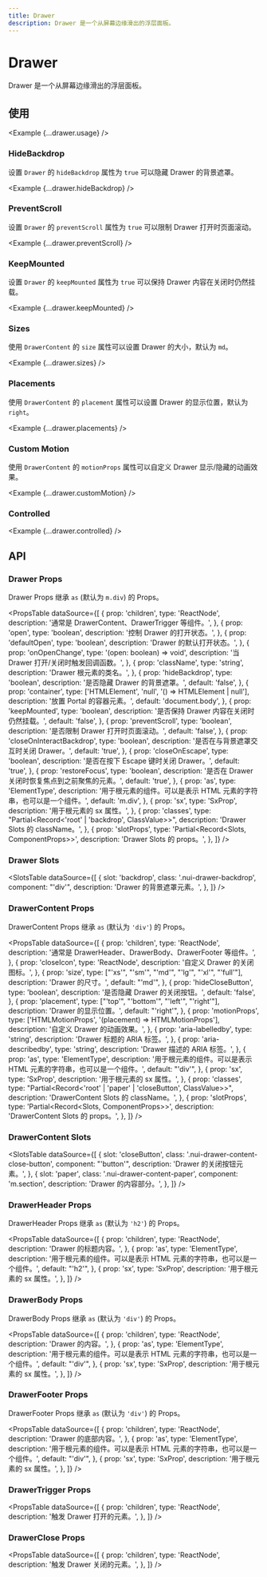 ```yaml
---
title: Drawer
description: Drawer 是一个从屏幕边缘滑出的浮层面板。
---
```



# Drawer

Drawer 是一个从屏幕边缘滑出的浮层面板。

<ComponentLinks component='drawer' />

## 使用

<Example {...drawer.usage} />

### HideBackdrop

设置 `Drawer` 的 `hideBackdrop` 属性为 `true` 可以隐藏 Drawer 的背景遮罩。

<Example {...drawer.hideBackdrop} />

### PreventScroll

设置 `Drawer` 的 `preventScroll` 属性为 `true` 可以限制 Drawer 打开时页面滚动。

<Example {...drawer.preventScroll} />

### KeepMounted

设置 `Drawer` 的 `keepMounted` 属性为 `true` 可以保持 Drawer 内容在关闭时仍然挂载。

<Example {...drawer.keepMounted} />

### Sizes

使用 `DrawerContent` 的 `size` 属性可以设置 Drawer 的大小，默认为 `md`。

<Example {...drawer.sizes} />

### Placements

使用 `DrawerContent` 的 `placement` 属性可以设置 Drawer 的显示位置，默认为 `right`。

<Example {...drawer.placements} />

### Custom Motion

使用 `DrawerContent` 的 `motionProps` 属性可以自定义 Drawer 显示/隐藏的动画效果。

<Example {...drawer.customMotion} />

### Controlled

<Example {...drawer.controlled} />

## API

### Drawer Props

Drawer Props 继承 `as` (默认为 `m.div`) 的 Props。

<PropsTable
  dataSource={[
    {
      prop: 'children',
      type: 'ReactNode',
      description: '通常是 DrawerContent、DrawerTrigger 等组件。',
    },
    {
      prop: 'open',
      type: 'boolean',
      description: '控制 Drawer 的打开状态。',
    },
    {
      prop: 'defaultOpen',
      type: 'boolean',
      description: 'Drawer 的默认打开状态。',
    },
    {
      prop: 'onOpenChange',
      type: '(open: boolean) => void',
      description: '当 Drawer 打开/关闭时触发回调函数。',
    },
    {
      prop: 'className',
      type: 'string',
      description: 'Drawer 根元素的类名。',
    },
    {
      prop: 'hideBackdrop',
      type: 'boolean',
      description: '是否隐藏 Drawer 的背景遮罩。',
      default: 'false',
    },
    {
      prop: 'container',
      type: ['HTMLElement', 'null', '() => HTMLElement | null'],
      description: '放置 Portal 的容器元素。',
      default: 'document.body',
    },
    {
      prop: 'keepMounted',
      type: 'boolean',
      description: '是否保持 Drawer 内容在关闭时仍然挂载。',
      default: 'false',
    },
    {
      prop: 'preventScroll',
      type: 'boolean',
      description: '是否限制 Drawer 打开时页面滚动。',
      default: 'false',
    },
    {
      prop: 'closeOnInteractBackdrop',
      type: 'boolean',
      description: '是否在与背景遮罩交互时关闭 Drawer。',
      default: 'true',
    },
    {
      prop: 'closeOnEscape',
      type: 'boolean',
      description: '是否在按下 Escape 键时关闭 Drawer。',
      default: 'true',
    },
    {
      prop: 'restoreFocus',
      type: 'boolean',
      description: '是否在 Drawer 关闭时恢复焦点到之前聚焦的元素。',
      default: 'true',
    },
    {
      prop: 'as',
      type: 'ElementType',
      description:
        '用于根元素的组件。可以是表示 HTML 元素的字符串，也可以是一个组件。',
      default: 'm.div',
    },
    {
      prop: 'sx',
      type: 'SxProp<DrawerOwnerState>',
      description: '用于根元素的 sx 属性。',
    },
    {
      prop: 'classes',
      type: "Partial<Record<'root' | 'backdrop', ClassValue>>",
      description: 'Drawer Slots 的 className。',
    },
    {
      prop: 'slotProps',
      type: 'Partial<Record<Slots, ComponentProps>>',
      description: 'Drawer Slots 的 props。',
    },
  ]}
/>

### Drawer Slots

<SlotsTable
  dataSource={[
    {
      slot: 'backdrop',
      class: '.nui-drawer-backdrop',
      component: "'div'",
      description: 'Drawer 的背景遮罩元素。',
    },
  ]}
/>

### DrawerContent Props

DrawerContent Props 继承 `as` (默认为 `'div'`) 的 Props。

<PropsTable
  dataSource={[
    {
      prop: 'children',
      type: 'ReactNode',
      description: '通常是 DrawerHeader、DrawerBody、DrawerFooter 等组件。',
    },
    {
      prop: 'closeIcon',
      type: 'ReactNode',
      description: '自定义 Drawer 的关闭图标。',
    },
    {
      prop: 'size',
      type: ["'xs'", "'sm'", "'md'", "'lg'", "'xl'", "'full'"],
      description: 'Drawer 的尺寸。',
      default: "'md'",
    },
    {
      prop: 'hideCloseButton',
      type: 'boolean',
      description: '是否隐藏 Drawer 的关闭按钮。',
      default: 'false',
    },
    {
      prop: 'placement',
      type: ["'top'", "'bottom'", "'left'", "'right'"],
      description: 'Drawer 的显示位置。',
      default: "'right'",
    },
    {
      prop: 'motionProps',
      type: ['HTMLMotionProps', '(placement) => HTMLMotionProps'],
      description: '自定义 Drawer 的动画效果。',
    },
    {
      prop: 'aria-labelledby',
      type: 'string',
      description: 'Drawer 标题的 ARIA 标签。',
    },
    {
      prop: 'aria-describedby',
      type: 'string',
      description: 'Drawer 描述的 ARIA 标签。',
    },
    {
      prop: 'as',
      type: 'ElementType',
      description:
        '用于根元素的组件。可以是表示 HTML 元素的字符串，也可以是一个组件。',
      default: "'div'",
    },
    {
      prop: 'sx',
      type: 'SxProp<DrawerContentOwnerState>',
      description: '用于根元素的 sx 属性。',
    },
    {
      prop: 'classes',
      type: "Partial<Record<'root' | 'paper' | 'closeButton', ClassValue>>",
      description: 'DrawerContent Slots 的 className。',
    },
    {
      prop: 'slotProps',
      type: 'Partial<Record<Slots, ComponentProps>>',
      description: 'DrawerContent Slots 的 props。',
    },
  ]}
/>

### DrawerContent Slots

<SlotsTable
  dataSource={[
    {
      slot: 'closeButton',
      class: '.nui-drawer-content-close-button',
      component: "'button'",
      description: 'Drawer 的关闭按钮元素。',
    },
    {
      slot: 'paper',
      class: '.nui-drawer-content-paper',
      component: 'm.section',
      description: 'Drawer 的内容部分。',
    },
  ]}
/>

### DrawerHeader Props

DrawerHeader Props 继承 `as` (默认为 `'h2'`) 的 Props。

<PropsTable
  dataSource={[
    {
      prop: 'children',
      type: 'ReactNode',
      description: 'Drawer 的标题内容。',
    },
    {
      prop: 'as',
      type: 'ElementType',
      description:
        '用于根元素的组件。可以是表示 HTML 元素的字符串，也可以是一个组件。',
      default: "'h2'",
    },
    {
      prop: 'sx',
      type: 'SxProp<DrawerHeaderOwnerState>',
      description: '用于根元素的 sx 属性。',
    },
  ]}
/>

### DrawerBody Props

DrawerBody Props 继承 `as` (默认为 `'div'`) 的 Props。

<PropsTable
  dataSource={[
    {
      prop: 'children',
      type: 'ReactNode',
      description: 'Drawer 的内容。',
    },
    {
      prop: 'as',
      type: 'ElementType',
      description:
        '用于根元素的组件。可以是表示 HTML 元素的字符串，也可以是一个组件。',
      default: "'div'",
    },
    {
      prop: 'sx',
      type: 'SxProp<DrawerBodyOwnerState>',
      description: '用于根元素的 sx 属性。',
    },
  ]}
/>

### DrawerFooter Props

DrawerFooter Props 继承 `as` (默认为 `'div'`) 的 Props。

<PropsTable
  dataSource={[
    {
      prop: 'children',
      type: 'ReactNode',
      description: 'Drawer 的底部内容。',
    },
    {
      prop: 'as',
      type: 'ElementType',
      description:
        '用于根元素的组件。可以是表示 HTML 元素的字符串，也可以是一个组件。',
      default: "'div'",
    },
    {
      prop: 'sx',
      type: 'SxProp<DrawerFooterOwnerState>',
      description: '用于根元素的 sx 属性。',
    },
  ]}
/>

### DrawerTrigger Props

<PropsTable
  dataSource={[
    {
      prop: 'children',
      type: 'ReactNode',
      description: '触发 Drawer 打开的元素。',
    },
  ]}
/>

### DrawerClose Props

<PropsTable
  dataSource={[
    {
      prop: 'children',
      type: 'ReactNode',
      description: '触发 Drawer 关闭的元素。',
    },
  ]}
/>
